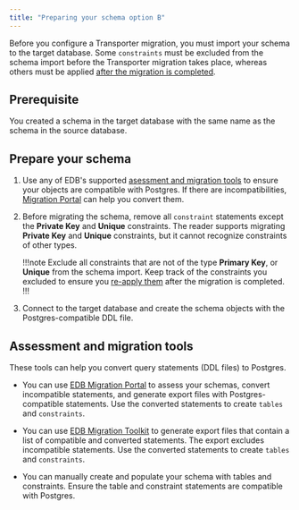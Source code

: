 ```yaml
---
title: "Preparing your schema option B"
---
```


Before you configure a Transporter migration, you must import your schema to the target database. Some `constraints` must be excluded from the schema import before the Transporter migration takes place, whereas others must be applied [after the migration is completed](apply_constraints).

## Prerequisite 

You created a schema in the target database with the same name as the schema in the source database.

## Prepare your schema

1.  Use any of EDB's supported [asessment and migration tools](#assessment-and-migration-tools) to ensure your objects are compatible with Postgres. If there are incompatibilities, [Migration Portal](/migration_portal/latest/03_mp_using_portal/03_mp_quick_start/) can help you convert them. 

1.  Before migrating the schema, remove all `constraint` statements except the **Private Key** and **Unique** constraints. The reader supports migrating **Private Key** and **Unique** constraints, but it cannot recognize constraints of other types.

    !!!note 
       Exclude all constraints that are not of the type **Primary Key**, or **Unique** from the schema import. Keep track of the constraints you excluded to ensure you [re-apply them](apply_constraints) after the migration is completed.
    !!!

1.  Connect to the target database and create the schema objects with the Postgres-compatible DDL file.

## Assessment and migration tools

These tools can help you convert query statements (DDL files) to Postgres. 

- You can use [EDB Migration Portal](/migration_portal/latest/03_mp_using_portal/03_mp_quick_start/) to assess your schemas, convert incompatible statements, and generate export files with Postgres-compatible statements. Use the converted statements to create `tables` and `constraints`.

- You can use [EDB Migration Toolkit](/migration_toolkit/latest/07_invoking_mtk/) to generate export files that contain a list of compatible and converted statements. The export excludes incompatible statements. Use the converted statements to create `tables` and `constraints`.

- You can manually create and populate your schema with tables and constraints. Ensure the table and constraint statements are compatible with Postgres.
